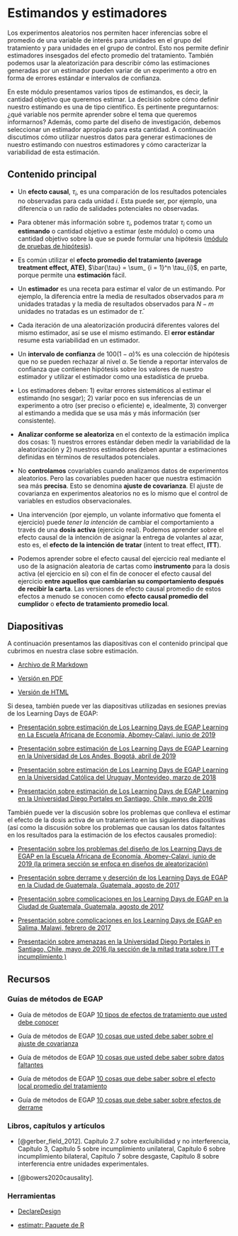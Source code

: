 # Estimandos y estimadores {.tabset}

Los experimentos aleatorios nos permiten hacer inferencias sobre el promedio de una variable de interés para unidades en el grupo del tratamiento y para unidades en el grupo de control. Esto nos permite definir estimadores insesgados del efecto promedio del tratamiento. También podemos usar la aleatorización para describir cómo las estimaciones generadas por un estimador pueden variar de un experimento a otro en forma de errores estándar e intervalos de confianza.

En este módulo presentamos varios tipos de estimandos, es decir, la cantidad objetivo que queremos estimar. La decisión sobre cómo definir nuestro estimando es una de tipo científico. Es pertinente preguntarnos: ¿qué variable nos permite aprender sobre el tema que queremos informarnos? Además, como parte del diseño de investigación, debemos seleccionar un estimador apropiado para  esta cantidad. A continuación discutimos cómo utilizar nuestros datos para generar estimaciones de nuestro estimando con nuestros estimadores y cómo caracterizar la variabilidad de esta estimación.

## Contenido principal

- Un **efecto causal**, $\tau_i$, es una comparación de los resultados potenciales no observadas para cada unidad $i$.  Esta puede ser, por ejemplo, una diferencia o un radio de salidades potenciales no observadas.

- Para obtener más información sobre $\tau_i$, podemos tratar $\tau_{i}$ como un **estimando** o cantidad objetivo a estimar (este módulo) o como una cantidad objetivo sobre la que se puede formular una hipótesis ([módulo de pruebas de hipótesis](pruebas-de-hipótesis.html)).

- Es común utilizar el **efecto promedio del tratamiento (average treatment effect, ATE)**, $\bar{\tau} = \sum_ {i = 1}^n \tau_{i}$, en parte, porque permite una **estimación** fácil.

- Un **estimador** es una receta para estimar el valor de un estimando. Por ejemplo, la diferencia entre la media de resultados observados para $m$ unidades tratadas y la media de resultados observados para $N-m$ unidades no tratadas es un estimador de $\bar{\tau}$.

- Cada iteración de una aleatorización producirá diferentes valores del mismo estimador, así se use el mismo estimando. El **error estándar** resume esta variabilidad en un estimador.

- Un **intervalo de confianza** de $100(1- \alpha)$%  es una colección de hipótesis que no se pueden rechazar  al nivel $\alpha$. Se tiende a reportar intervalos de confianza que contienen hipótesis sobre los valores de nuestro estimador y utilizar el estimador como una estadística de prueba.

- Los estimadores deben: 1) evitar errores sistemáticos al estimar el estimando (no sesgar); 2) varíar poco en sus inferencias de un experimento a otro (ser preciso o eficiente) e, idealmente, 3) converger al estimando a medida que se usa más y más información (ser consistente).

 - **Analizar conforme se aleatoriza** en el contexto de la estimación implica dos cosas: 1) nuestros errores estándar deben medir la variabilidad de la aleatorización y 2) nuestros estimadores deben apuntar a estimaciones definidas en términos de resultados potenciales.

 - No **controlamos** covariables cuando analizamos datos de experimentos aleatorios. Pero las covariables pueden hacer que nuestra estimación sea más **precisa**. Esto se denomina **ajuste de covarianza**. El ajuste de covarianza en experimentos aleatorios no es lo mismo que el control de variables en estudios observacionales.

 - Una intervención (por ejemplo, un volante informativo que fomenta el ejercicio) puede *tener la intención* de cambiar el comportamiento a través de una **dosis activa** (ejercicio real). Podemos aprender sobre el efecto causal de la intención de asignar la entrega de volantes al azar, esto es, el  **efecto de la intención de tratar** (intent to treat effect, **ITT**). 
 
 - Podemos aprender sobre el efecto causal del ejercicio real mediante el uso de la asignación aleatoria de cartas como **instrumento** para la dosis activa (el ejercicio en sí) con el fin de conocer el efecto causal del ejercicio **entre aquellos que cambiarían su comportamiento después de recibir la carta**. Las versiones de efecto causal promedio de estos efectos a menudo se conocen como **efecto causal promedio del cumplidor** o **efecto de tratamiento promedio local**.
 
## Diapositivas

A continuación presentamos las diapositivas con el contenido principal que cubrimos en nuestra clase sobre estimación.


- [Archivo de R Markdown](https://egap.github.io/learningdays-resources/Slides_esp/estimation-slides.Rmd)

- [Versión en PDF](https://egap.github.io/learningdays-resources/Slides_esp/estimation-slides.pdf)

- [Versión de HTML](https://egap.github.io/learningdays-resources/Slides_esp/estimation-slides.html)

Si desea, también puede ver las diapositivas utilizadas en sesiones previas de los Learning Days de EGAP:

 - [Presentación sobre estimación de Los Learning Days de EGAP Learning en La Escuela Africana de Economía, Abomey-Calavi, junio de 2019](https://egap.github.io/learningdays-resources/Slides/Examples/estimation-benin.pdf)

 - [Presentación sobre estimación de Los Learning Days de EGAP Learning en la Universidad de Los Andes, Bogotá, abril de 2019](https://egap.github.io/learningdays-resources/Slides/Examples/estimation-bogota.pdf)

 - [Presentación sobre estimación de Los Learning Days de EGAP Learning en la Universidad Católica del Uruguay, Montevideo, marzo de  2018](https://egap.github.io/learningdays-resources/Slides/Examples/estimation-montevideo.pdf)

 - [Presentación sobre estimación de Los Learning Days de EGAP Learning en la Universidad Diego Portales en Santiago, Chile, mayo de 2016](https://egap.github.io/learningdays-resources/Slides/Examples/estimation-santiago.pdf)

También puede ver la discusión sobre los problemas que conlleva el estimar el efecto de la dosis activa de un tratamiento en las siguientes diapositivas (así como la discusión sobre los problemas que causan los datos faltantes en los resultados para la estimación de los efectos causales promedio):

- [Presentación sobre los problemas del diseño de los Learning Days de EGAP en la Escuela Africana de Economía, Abomey-Calavi, junio de 2019 (la primera sección se enfoca en diseños de aleatorización)](https://egap.github.io/learningdays-resources/Slides/Examples/threats-benin.pdf)

- [Presentación sobre derrame y deserción de los Learning Days de EGAP en la Ciudad de Guatemala, Guatemala, agosto de  2017](https://egap.github.io/learningdays-resources/Slides/Examples/spillovers_attrition-guatemala.pdf)

- [Presentación sobre complicaciones en los Learning Days de EGAP en la Ciudad de Guatemala, Guatemala, agosto de 2017](https://egap.github.io/learningdays-resources/Slides/Examples/threats-guatemala.pdf)

- [Presentación sobre complicaciones en los Learning Days de EGAP en Salima, Malawi, febrero de 2017](https://egap.github.io/learningdays-resources/Slides/Examples/complications-malawi.pdf)

- [Presentación sobre amenazas  en la Universidad Diego Portales in Santiago, Chile, mayo de 2016 (la sección de la mitad trata sobre ITT e incumplimiento )](https://egap.github.io/learningdays-resources/Slides/Examples/threats-santiago.pdf)


## Recursos

### Guías de métodos de EGAP

 -  Guía de métodos de EGAP
 [10 tipos de efectos de tratamiento que usted debe conocer](https://egap.org/resource/10-types-of-treatment-effect-you-should-know-about/)

 - Guía de métodos de EGAP [10 cosas que usted debe saber sobre el ajuste de covarianza](https://egap.org/resource/10-things-to-know-about-covariate-adjustment/)

 - Guía de métodos de EGAP [10 cosas que usted debe saber sobre datos faltantes](https://egap.org/resource/10-things-to-know-about-missing-data/)

 - Guía de métodos de EGAP [10 cosas que debe saber sobre el efecto local promedio del tratamiento](https://egap.org/resource/10-things-to-know-about-the-local-average-treatment-effect/)

 - Guía de métodos de EGAP [10 cosas que debe saber sobre efectos de derrame](https://egap.org/resource/10-things-to-know-about-spillovers/)

### Libros, capítulos y artículos

 - [@gerber_field_2012]. Capítulo 2.7 sobre excluibilidad y no interferencia, Capítulo 3, Capítulo 5 sobre incumplimiento unilateral, Capítulo 6 sobre incumplimiento bilateral, Capítulo 7 sobre desgaste, Capítulo 8 sobre interferencia entre unidades experimentales.

 - [@bowers2020causality].


###  Herramientas

- [DeclareDesign](https://declaredesign.org)

- [estimatr: Paquete de R](https://declaredesign.org/r/estimatr/)


